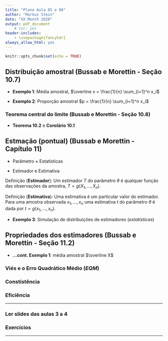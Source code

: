 ```yaml
---
title: "Plano Aula 05 e 06"
author: "Markus Stein"
date: "XX Month 2020"
output: pdf_document
    # toc: yes
header-includes:
    - \usepackage{fancyhdr}
always_allow_html: yes
---
```

\addtolength{\headheight}{0.0cm} 
\pagestyle{fancyplain} 
\lhead{\includegraphics[height=1.5cm]{LogoIME.png}}
\rhead{\includegraphics[height=1.5cm]{images.jpeg}}
\chead{UNIVERSIDADE FEDERAL DO RIO GRANDE DO SUL \\
INSTITUTO DE MATEMÁTICA E ESTATÍSTICA \\
DEPARTAMENTO DE ESTATÍSTICA \\
\vspace{0.3cm}
MAT02215 - Estatística Geral 2 - 2020/1
}
\renewcommand{\headrulewidth}{0pt} 


```r
knitr::opts_chunk$set(echo = TRUE)
```

## Distribuição amostral (Bussab e Morettin - Seção 10.7)

* **Exemplo 1**: Média amostral, $\overline x = \frac{1}{n} \sum_{i=1}^n x_i$

* **Exemplo 2**: Proporção amostral $p = \frac{1}{n} \sum_{i=1}^n x_i$ 

### Teorema central do limite (Bussab e Morettin - Seção 10.8)

* **Teorema 10.2** e **Corolário 10.1**  

## Estmação (pontual) (Bussab e Morettin - Capítulo 11)

* Parâmetro $\times$ Estatísticas

* Estimador e Estimativa

Definição (**Estimador**): Um estimador $T$ do parâmetro $\theta$ é qualquer função das observações da amostra, $T=g(X_1, \ldots, X_n)$.  

Definição (**Estimativa**): Uma estimativa é um particular valor do estimador. Para uma amostra observada $x_1, \ldots, x_n$ uma estimativa $t$ do parâmetro $\theta$ é dada por $t=g(x_1, \ldots, x_n)$.  

\vspace{0.5cm}

* **Exemplo 3**: Simulação de distribuições de estimadores (*estatísticas*)

\vspace{0.5cm}

## Propriedades dos estimadores (Bussab e Morettin - Seção 11.2)

* **...cont. Exemplo 1**: média amostral $\overline X$

### **Viés** e o Erro Quadrático Médio ($EQM$)

### **Constistência** 
<!-- * **...cont. Exemplo 1**:  -->

### **Eficiência**
<!-- * **...cont. Exemplo 1**:  -->

***
### Ler slides das aulas 3 a 4
### Exercícios
***


<!-- propriedades dos estimadores -->
